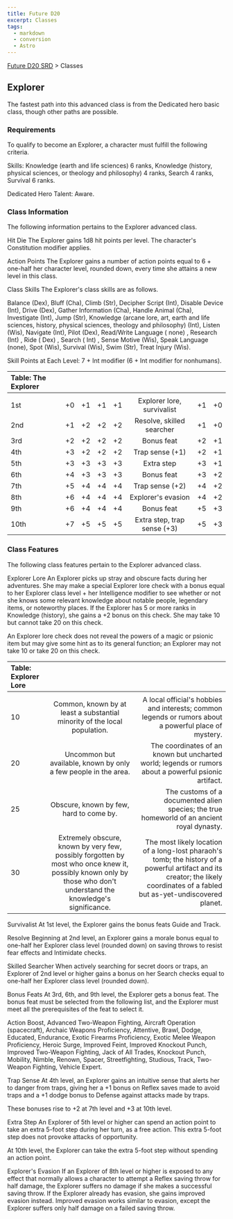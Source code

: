 ```yaml
---
title: Future D20
excerpt: Classes
tags:
  - markdown
  - conversion
  - Astro
---
```






[Future D20 SRD]( / ) > Classes




## Explorer


The fastest path into this advanced class is from the Dedicated hero basic class, though other paths are possible.


### Requirements


To qualify to become an Explorer, a character must fulfill the following criteria.


Skills: Knowledge (earth and life sciences) 6 ranks, Knowledge (history, physical sciences, or theology and philosophy) 4 ranks, Search 4 ranks, Survival 6 ranks.


Dedicated Hero Talent: Aware.


### Class Information


The following information pertains to the Explorer advanced class.


Hit Die
The Explorer gains 1d8 hit points per level. The character's Constitution modifier applies.


Action Points
The Explorer gains a number of action points equal to 6 + one-half her character level, rounded down, every time she attains a new level in this class.


Class Skills
The Explorer's class skills are as follows.


Balance (Dex), Bluff (Cha), Climb (Str), Decipher Script (Int), Disable Device (Int), Drive (Dex), Gather Information (Cha), Handle Animal (Cha), Investigate (Int), Jump (Str), Knowledge (arcane lore, art, earth and life sciences, history, physical sciences, theology and philosophy) (Int), Listen (Wis), Navigate (Int), Pilot (Dex), Read/Write Language ( none) , Research (Int) , Ride ( Dex) , Search ( Int) , Sense Motive (Wis), Speak Language (none), Spot (Wis), Survival (Wis), Swim (Str), Treat Injury (Wis).


Skill Points at Each Level: 7 + Int modifier (6 + Int modifier for nonhumans).


| Table: The Explorer |  |  |  |  |  |  |  |
| :--------------------- | :--: | :--: | :--: | :--: | :--: | :--: | --: |
|  |  |  |  |  |  |  |  |
| 1st | +0 | +1 | +1 | +1 | Explorer lore, survivalist | +1 | +0 |
| 2nd | +1 | +2 | +2 | +2 | Resolve, skilled searcher | +1 | +0 |
| 3rd | +2 | +2 | +2 | +2 | Bonus feat | +2 | +1 |
| 4th | +3 | +2 | +2 | +2 | Trap sense (+1) | +2 | +1 |
| 5th | +3 | +3 | +3 | +3 | Extra step | +3 | +1 |
| 6th | +4 | +3 | +3 | +3 | Bonus feat | +3 | +2 |
| 7th | +5 | +4 | +4 | +4 | Trap sense (+2) | +4 | +2 |
| 8th | +6 | +4 | +4 | +4 | Explorer's evasion | +4 | +2 |
| 9th | +6 | +4 | +4 | +4 | Bonus feat | +5 | +3 |
| 10th | +7 | +5 | +5 | +5 | Extra step, trap sense (+3) | +5 | +3 |



### Class Features


The following class features pertain to the Explorer advanced class.


Explorer Lore
An Explorer picks up stray and obscure facts during her adventures. She may make a special Explorer lore check with a bonus equal to her Explorer class level + her Intelligence modifier to see whether or not she knows some relevant knowledge about notable people, legendary items, or noteworthy places. If the Explorer has 5 or more ranks in Knowledge (history), she gains a +2 bonus on this check. She may take 10 but cannot take 20 on this check.


An Explorer lore check does not reveal the powers of a magic or psionic item but may give some hint as to its general function; an Explorer may not take 10 or take 20 on this check.


| Table: Explorer Lore |  |  |
| :---------------------- | :--: | --: |
|  |  |  |
| 10 | Common, known by at least a substantial minority of the local population. | A local official's hobbies and interests; common legends or rumors about a powerful place of mystery. |
| 20 | Uncommon but available, known by only a few people in the area. | The coordinates of an known but uncharted world; legends or rumors about a powerful psionic artifact. |
| 25 | Obscure, known by few, hard to come by. | The customs of a documented alien species; the true homeworld of an ancient royal dynasty. |
| 30 | Extremely obscure, known by very few, possibly forgotten by most who once knew it, possibly known only by those who don't understand the knowledge's significance. | The most likely location of a long-lost pharaoh's tomb; the history of a powerful artifact and its creator; the likely coordinates of a fabled but as-yet-undiscovered planet. |



Survivalist
At 1st level, the Explorer gains the bonus feats Guide and Track.


Resolve
Beginning at 2nd level, an Explorer gains a morale bonus equal to one-half her Explorer class level (rounded down) on saving throws to resist fear effects and Intimidate checks.


Skilled Searcher
When actively searching for secret doors or traps, an Explorer of 2nd level or higher gains a bonus on her Search checks equal to one-half her Explorer class level (rounded down).


Bonus Feats
At 3rd, 6th, and 9th level, the Explorer gets a bonus feat. The bonus feat must be selected from the following list, and the Explorer must meet all the prerequisites of the feat to select it.


Action Boost, Advanced Two-Weapon Fighting, Aircraft Operation (spacecraft), Archaic Weapons Proficiency, Attentive, Brawl, Dodge, Educated, Endurance, Exotic Firearms Proficiency, Exotic Melee Weapon Proficiency, Heroic Surge, Improved Feint, Improved Knockout Punch, Improved Two-Weapon Fighting, Jack of All Trades, Knockout Punch, Mobility, Nimble, Renown, Spacer, Streetfighting, Studious, Track, Two-Weapon Fighting, Vehicle Expert.


Trap Sense
At 4th level, an Explorer gains an intuitive sense that alerts her to danger from traps, giving her a +1 bonus on Reflex saves made to avoid traps and a +1 dodge bonus to Defense against attacks made by traps.


These bonuses rise to +2 at 7th level and +3 at 10th level.


Extra Step
An Explorer of 5th level or higher can spend an action point to take an extra 5-foot step during her turn, as a free action. This extra 5-foot step does not provoke attacks of opportunity.


At 10th level, the Explorer can take the extra 5-foot step without spending an action point.


Explorer's Evasion
If an Explorer of 8th level or higher is exposed to any effect that normally allows a character to attempt a Reflex saving throw for half damage, the Explorer suffers no damage if she makes a successful saving throw. If the Explorer already has evasion, she gains improved evasion instead. Improved evasion works similar to evasion, except the Explorer suffers only half damage on a failed saving throw.



